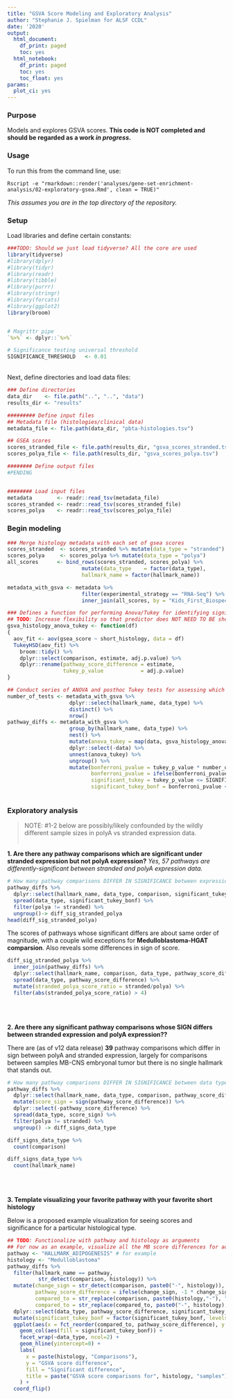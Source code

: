 ```yaml
---
title: "GSVA Score Modeling and Exploratory Analysis"
author: "Stephanie J. Spielman for ALSF CCDL"
date: '2020'
output:
  html_document:
    df_print: paged
    toc: yes
  html_notebook:
    df_print: paged
    toc: yes
    toc_float: yes
params:
  plot_ci: yes
---
```


### Purpose

Models and explores GSVA scores. **This code is NOT completed and should be regarded as a work _in progress_.**

### Usage

To run this from the command line, use:
```
Rscript -e "rmarkdown::render('analyses/gene-set-enrichment-analysis/02-exploratory-gsea.Rmd', clean = TRUE)" 
```
_This assumes you are in the top directory of the repository._

### Setup

Load libraries and define certain constants:

```r
###TODO: Should we just load tidyverse? All the core are used
library(tidyverse)
#library(dplyr)
#library(tidyr)
#library(readr)
#library(tibble)
#library(purrr)
#library(stringr)
#library(forcats)
#library(ggplot2)
library(broom)


# Magrittr pipe
`%>%` <- dplyr::`%>%`

# Significance testing universal threshold
SIGNIFICANCE_THRESHOLD   <- 0.01
```


<br>
Next, define directories and load data files:
```r
### Define directories
data_dir    <- file.path("..", "..", "data") 
results_dir <- "results"

######### Define input files
## Metadata file (histologies/clinical data)
metadata_file <- file.path(data_dir, "pbta-histologies.tsv")

## GSEA scores
scores_stranded_file <- file.path(results_dir, "gsva_scores_stranded.tsv")
scores_polya_file <- file.path(results_dir, "gsva_scores_polya.tsv")

######## Define output files
#PENDING


######## Load input files
metadata        <- readr::read_tsv(metadata_file)
scores_stranded <- readr::read_tsv(scores_stranded_file)
scores_polya    <- readr::read_tsv(scores_polya_file)
```



### Begin modeling
```r

### Merge histology metadata with each set of gsea scores
scores_stranded  <- scores_stranded %>% mutate(data_type = "stranded")
scores_polya     <- scores_polya %>% mutate(data_type = "polya")
all_scores      <- bind_rows(scores_stranded, scores_polya) %>%
                        mutate(data_type    = factor(data_type),
                        hallmark_name = factor(hallmark_name))

metadata_with_gsva <- metadata %>%
                        filter(experimental_strategy == "RNA-Seq") %>%
                        inner_join(all_scores, by = "Kids_First_Biospecimen_ID" )

### Defines a function for performing Anova/Tukey for identifying significant pathways
## TODO: Increase flexibility so that predictor does NOT NEED TO BE short_histology
gsva_histology_anova_tukey <- function(df)
{
  aov_fit <- aov(gsea_score ~ short_histology, data = df)
  TukeyHSD(aov_fit) %>%  
    broom::tidy() %>%
    dplyr::select(comparison, estimate, adj.p.value) %>%
    dplyr::rename(pathway_score_difference = estimate,
                  tukey_p_value            = adj.p.value) 
}

## Conduct series of ANOVA and posthoc Tukey tests for assessing which short histology groups show differences within EACH pathway (hallmark)
number_of_tests <- metadata_with_gsva %>% 
                    dplyr::select(hallmark_name, data_type) %>%
                    distinct() %>% 
                    nrow()
pathway_diffs <- metadata_with_gsva %>%
                    group_by(hallmark_name, data_type) %>%
                    nest() %>%
                    mutate(anova_tukey = map(data, gsva_histology_anova_tukey)) %>%
                    dplyr::select(-data) %>%
                    unnest(anova_tukey) %>%
                    ungroup() %>%
                    mutate(bonferroni_pvalue = tukey_p_value * number_of_tests,
                           bonferroni_pvalue = ifelse(bonferroni_pvalue >= 1, 1, bonferroni_pvalue), 
                           significant_tukey = tukey_p_value <= SIGNIFICANCE_THRESHOLD,
                           significant_tukey_bonf = bonferroni_pvalue <= SIGNIFICANCE_THRESHOLD) ## TODO: Is this multiple correction reasonable? 



```

### Exploratory analysis

> NOTE: #1-2 below are possibly/likely confounded by the wildly different sample sizes in polyA vs stranded expression data.
<br><br>

**1. Are there any pathway comparisons which are significant under stranded expression but not polyA expression?**
_Yes, 57 pathways are differently-significant between stranded and polyA expression data._

```r

# How many pathway comparisons DIFFER IN SIGNIFICANCE between expression data types?
pathway_diffs %>% 
  dplyr::select(hallmark_name, data_type, comparison, significant_tukey_bonf) %>%
  spread(data_type, significant_tukey_bonf) %>% 
  filter(polya != stranded) %>%
  ungroup()-> diff_sig_stranded_polya
head(diff_sig_stranded_polya)
```

The scores of pathways whose significant differs are about same order of magnitude, with a couple wild exceptions for __Medulloblastoma-HGAT comparsion__. Also reveals some differences in sign of score.

```r
diff_sig_stranded_polya %>%
  inner_join(pathway_diffs) %>%
  dplyr::select(hallmark_name, comparison, data_type, pathway_score_difference) %>%
  spread(data_type, pathway_score_difference) %>%
  mutate(stranded_polya_score_ratio = stranded/polya) %>% 
  filter(abs(stranded_polya_score_ratio) > 4)
```

<br><br>

**2. Are there any significant pathway comparisons whose SIGN differs between stranded expression and polyA expression??**

There are (as of v12 data release) **39** pathway comparisons which differ in sign between polyA and stranded expression, largely for comparisons between samples MB-CNS embryonal tumor but there is no single hallmark that stands out.
```r

# How many pathway comparisons DIFFER IN SIGNIFICANCE between data types?
pathway_diffs %>% 
  dplyr::select(hallmark_name, data_type, comparison, pathway_score_difference) %>%
  mutate(score_sign = sign(pathway_score_difference)) %>%
  dplyr::select(-pathway_score_difference) %>%
  spread(data_type, score_sign) %>% 
  filter(polya != stranded) %>%
  ungroup() -> diff_signs_data_type

diff_signs_data_type %>% 
  count(comparison) 

diff_signs_data_type %>% 
  count(hallmark_name)
```

<br><br>

**3. Template visualizing your favorite pathway with your favorite short histology**

Below is a proposed example visualization for seeing scores and significance for a particular histological type.

```r

## TODO: Functionalize with pathway and histology as arguments
## For now as an example, visualize all the MB score differences for adipogenesis pathway.
pathway <- "HALLMARK_ADIPOGENESIS" # for example
histology <- "Medulloblastoma"
pathway_diffs %>%
  filter(hallmark_name == pathway, 
          str_detect(comparison, histology)) %>%
  mutate(change_sign = str_detect(comparison, paste0("-", histology)),   ##### If histology is the SECOND in comparison, we'll need to change its sign for consistency. We don't want to be using separate here in case there are dashes in the histologies themselves.
         pathway_score_difference = ifelse(change_sign, -1 * change_sign, pathway_score_difference),
         compared_to = str_replace(comparison, paste0(histology,"-"), ""), ## Remove histology of interest
         compared_to = str_replace(compared_to, paste0("-", histology), ""),) %>% ## either side removal
  dplyr::select(data_type, pathway_score_difference, significant_tukey_bonf, compared_to) %>%
  mutate(significant_tukey_bonf = factor(significant_tukey_bonf, levels=c(TRUE, FALSE))) %>% ## Better ordered with T first
  ggplot(aes(x = fct_reorder(compared_to, pathway_score_difference), y = pathway_score_difference)) + 
    geom_col(aes(fill = significant_tukey_bonf)) + 
    facet_wrap(~data_type, ncol=2) + 
    geom_hline(yintercept=0) + 
    labs(
      x = paste(histology, "Comparisons"),
      y = "GSVA score difference", 
      fill = "Significant difference",
      title = paste("GSVA score comparisons for", histology, "samples")
    ) + 
  coord_flip()
```

<!-- More exploration pending? -->

